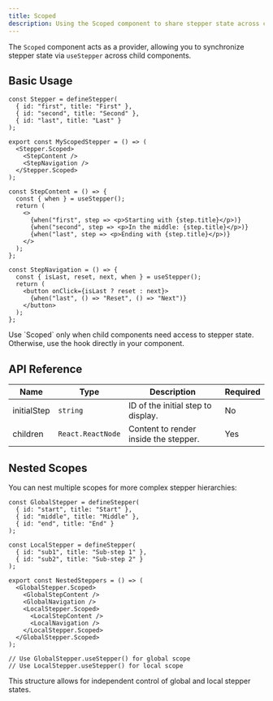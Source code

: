 ```yaml
---
title: Scoped
description: Using the Scoped component to share stepper state across child components
---
```


The `Scoped` component acts as a provider, allowing you to synchronize stepper state via `useStepper` across child components.

## Basic Usage

```tsx
const Stepper = defineStepper(
  { id: "first", title: "First" },
  { id: "second", title: "Second" },
  { id: "last", title: "Last" }
);

export const MyScopedStepper = () => (
  <Stepper.Scoped>
    <StepContent />
    <StepNavigation />
  </Stepper.Scoped>
);

const StepContent = () => {
  const { when } = useStepper();
  return (
    <>
      {when("first", step => <p>Starting with {step.title}</p>)}
      {when("second", step => <p>In the middle: {step.title}</p>)}
      {when("last", step => <p>Ending with {step.title}</p>)}
    </>
  );
};

const StepNavigation = () => {
  const { isLast, reset, next, when } = useStepper();
  return (
    <button onClick={isLast ? reset : next}>
      {when("last", () => "Reset", () => "Next")}
    </button>
  );
};
```

<Callout type="info">
  Use `Scoped` only when child components need access to stepper state. Otherwise, use the hook directly in your component.
</Callout>

## API Reference

| Name | Type | Description | Required |
| --- | --- | --- | --- |
| initialStep | `string` | ID of the initial step to display. | No |
| children | `React.ReactNode` | Content to render inside the stepper. | Yes |

## Nested Scopes

You can nest multiple scopes for more complex stepper hierarchies:

```tsx
const GlobalStepper = defineStepper(
  { id: "start", title: "Start" },
  { id: "middle", title: "Middle" },
  { id: "end", title: "End" }
);

const LocalStepper = defineStepper(
  { id: "sub1", title: "Sub-step 1" },
  { id: "sub2", title: "Sub-step 2" }
);

export const NestedSteppers = () => (
  <GlobalStepper.Scoped>
    <GlobalStepContent />
    <GlobalNavigation />
    <LocalStepper.Scoped>
      <LocalStepContent />
      <LocalNavigation />
    </LocalStepper.Scoped>
  </GlobalStepper.Scoped>
);

// Use GlobalStepper.useStepper() for global scope
// Use LocalStepper.useStepper() for local scope
```

This structure allows for independent control of global and local stepper states.
